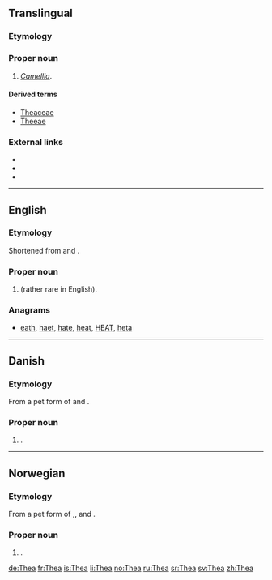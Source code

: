 ==Translingual==

===Etymology===
{{rfe|lang=mul}}

===Proper noun===
{{taxoninfl|i=1|g=f}}

# ''[[Camellia]]''.

====Derived terms====
* [[Theaceae]]
* [[Theeae]]

===External links===
* {{pedia}}
* {{specieslite}}
* {{commonslite}}
----

==English==

===Etymology===
Shortened from {{term|Dorothea|lang=en}} and {{term|Theodora|lang=en}}.

===Proper noun===
{{en-proper noun}}

# {{given name|female|from=Ancient Greek}} (rather rare in English).

===Anagrams===
* [[eath#English|eath]], [[haet#English|haet]], [[hate#English|hate]], [[heat#English|heat]], [[HEAT#English|HEAT]], [[heta#English|heta]]
----

==Danish==

===Etymology===
From a pet form of {{term|Dorothea|lang=da}} and {{term|Theodora|lang=da}}.

===Proper noun===
{{head|da|proper noun}}

# {{given name|female|lang=da}}.

----

==Norwegian==

===Etymology===
From a pet form of {{term|Dorothea|lang=no}},{{term|Theodora|lang=no}}, {{term|Mathea|lang=no}} and {{term|Therese|lang=no}}.

===Proper noun===
{{head|no|proper noun}}

# {{given name|female|lang=no}}.

[[de:Thea]]
[[fr:Thea]]
[[is:Thea]]
[[li:Thea]]
[[no:Thea]]
[[ru:Thea]]
[[sr:Thea]]
[[sv:Thea]]
[[zh:Thea]]